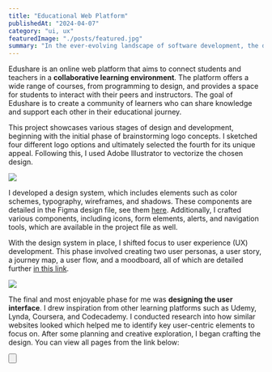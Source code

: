---
title: "Educational Web Platform"
publishedAt: "2024-04-07"
category: "ui, ux"
featuredImage: "./posts/featured.jpg"
summary: "In the ever-evolving landscape of software development, the debate between dynamic and static typing continues to be a hot topic."
---

Edushare is an online web platform that aims to connect students and teachers in a **collaborative learning environment**. The platform offers a wide range of courses, from programming to design, and provides a space for students to interact with their peers and instructors. The goal of Edushare is to create a community of learners who can share knowledge and support each other in their educational journey.

This project showcases various stages of design and development, beginning with the initial phase of brainstorming logo concepts. I sketched four different logo options and ultimately selected the fourth for its unique appeal. Following this, I used Adobe Illustrator to vectorize the chosen design.

<div className="py-6">
  <Image src="/projects/ewp/sketches_1.png" width={400} height={300} />
</div>

I developed a design system, which includes elements such as color schemes, typography, wireframes, and shadows. These components are detailed in the Figma design file, see them <a href="https://www.figma.com/file/wuvM6403Q7Ykd9MdE56CuN/%D0%A1%D0%BE%D1%86%D0%B8%D0%B0%D0%BB%D0%BD%D0%B0-%D0%BC%D1%80%D0%B5%D0%B6%D0%B0-%D0%B7%D0%B0-%D0%BE%D0%B1%D1%83%D1%87%D0%B5%D0%BD%D0%B8%D0%B5?type=design&node-id=0%3A1&mode=design&t=Piu9bNp24aDg6mOA-1" target="_blank">here</a>. Additionally, I crafted various components, including icons, form elements, alerts, and navigation tools, which are available in the project file as well.

With the design system in place, I shifted focus to user experience (UX) development. This phase involved creating two user personas, a user story, a journey map, a user flow, and a moodboard, all of which are detailed further <a href="https://www.figma.com/file/wuvM6403Q7Ykd9MdE56CuN/%D0%A1%D0%BE%D1%86%D0%B8%D0%B0%D0%BB%D0%BD%D0%B0-%D0%BC%D1%80%D0%B5%D0%B6%D0%B0-%D0%B7%D0%B0-%D0%BE%D0%B1%D1%83%D1%87%D0%B5%D0%BD%D0%B8%D0%B5?type=design&node-id=728%3A478&mode=design&t=Piu9bNp24aDg6mOA-1" target="_blank">in this link</a>.

<div className="py-6 pb-12">
  <Image src="/projects/ewp/screenshot-ux.png" width={1000} height={300} />
</div>

The final and most enjoyable phase for me was **designing the user interface**. I drew inspiration from other learning platforms such as Udemy, Lynda, Coursera, and Codecademy. I conducted research into how similar websites looked which helped me to identify key user-centric elements to focus on. After some planning and creative exploration, I began crafting the design. You can view all pages from the link below:

<Button
  href="https://www.figma.com/file/wuvM6403Q7Ykd9MdE56CuN/%D0%A1%D0%BE%D1%86%D0%B8%D0%B0%D0%BB%D0%BD%D0%B0-%D0%BC%D1%80%D0%B5%D0%B6%D0%B0-%D0%B7%D0%B0-%D0%BE%D0%B1%D1%83%D1%87%D0%B5%D0%BD%D0%B8%D0%B5?type=design&node-id=602%3A391&mode=design&t=ZpByYhfVHYIzGCt2-1"
  title="View project"
  className="mt-4 mb-12"
/>
